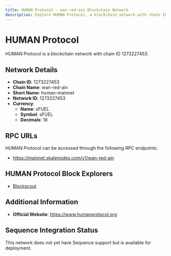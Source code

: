 ```yaml
--- 
title: HUMAN Protocol - wan-red-ain Blockchain Network
description: Explore HUMAN Protocol, a blockchain network with chain ID 1273227453. Learn about its native currency, sFUEL, and how to interact with the network.
---
```


# HUMAN Protocol

HUMAN Protocol is a blockchain network with chain ID 1273227453.

## Network Details

- **Chain ID**: 1273227453
- **Chain Name**: wan-red-ain
- **Short Name**: human-mainnet
- **Network ID**: 1273227453
- **Currency**: 
  - **Name**: sFUEL
  - **Symbol**: sFUEL
  - **Decimals**: 18

## RPC URLs

HUMAN Protocol can be accessed through the following RPC endpoints:

- https://mainnet.skalenodes.com/v1/wan-red-ain

## HUMAN Protocol Block Explorers

- [Blockscout](https://wan-red-ain.explorer.mainnet.skalenodes.com)

## Additional Information

- **Official Website**: https://www.humanprotocol.org

## Sequence Integration Status

This network does not yet have Sequence support but is available for deployment.
